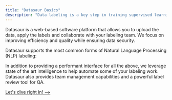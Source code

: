 ```yaml
---
title: "Datasaur Basics"
description: "Data labeling is a key step in training supervised learning AI algorithms. There are three main components for labeling data: the data to be labeled, the label set (sometimes referred to as the _ontology_ or _taxonomy_), and the people who perform the labeling (sometimes referred to as _labelers_, _taggers_ or _annotators_)."
---
```


Datasaur is a web-based software platform that allows you to upload the data, apply the labels and collaborate with your labeling team. We focus on improving efficiency and quality while ensuring data security.

Datasaur supports the most common forms of Natural Language Processing (NLP) labeling:

<CardGroup cols={2}>
  <Card title="Named Entity Recognition" icon="magnifying-glass" iconType="duotone" href="/datasaur/basics/creating-a-project/project-templates#named-entity-recognition">
  </Card>
  <Card title="Part of Speech" icon="text" iconType="duotone" href="/datasaur/basics/creating-a-project/project-templates#part-of-speech">
  </Card>
  <Card title="Coreference" icon="language" iconType="duotone" href="/datasaur/basics/creating-a-project/project-templates#coreference">
  </Card>
  <Card title="Dependency" icon="network-wired" iconType="duotone" href="/datasaur/basics/creating-a-project/project-templates#dependency">
  </Card>
    <Card title="Document Labeling" icon="tags" iconType="duotone" href="/datasaur/basics/creating-a-project/project-templates#document-labeling">
  </Card>
    <Card title="Optical Character Recognition" icon="radar" iconType="duotone" href="/datasaur/basics/creating-a-project/project-templates#optical-character-recognition">
  </Card>
    <Card title="Audio Labeling" icon="headphones" iconType="duotone" href="/datasaur/basics/audio-project">
  </Card>
    <Card title="Textual Classification" icon="pen-to-square" iconType="duotone" href="/datasaur/basics/lets-get-labeling#row-based-and-document-based">
  </Card>
</CardGroup>


In addition to providing a performant interface for all the above, we leverage state of the art intelligence to help automate some of your labeling work. Datasaur also provides team management capabilities and a powerful label review tool for QA.

[Let's dive right in! -->](/datasaur/getting-started/creating-a-project)